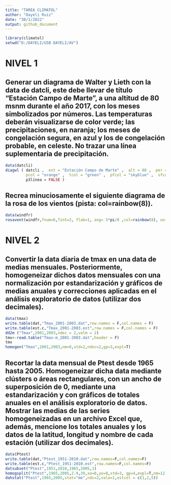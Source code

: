 ```yaml
---
title: "TAREA CLIMATOL"
author: "Dayeli Ruiz"
date: "30/1/2022"
output: github_document
---
```

```r
library(climatol)
setwd("D:/DAYELI/USB DAYELI/AV")
```
# NIVEL 1
## Generar un diagrama de Walter y Lieth con la data de datcli, este debe llevar de título “Estación Campo de Marte”, a una altitud de 80 msnm durante el año 2017, con los meses simbolizados por números. Las temperaturas deberán visualizarse de color verde; las precipitaciones, en naranja; los meses de congelación segura, en azul y los de congelación probable, en celeste. No trazar una línea suplementaria de precipitación.


```r

data(datcli)
diagwl ( datcli ,  est = "Estación Campo de Marte" ,  alt = 80 ,  per = "2017" ,  margen = c ( 4 ,  4 ,  5 ,  4 ),  mlab = "1-12" , 
         pcol = "orange" ,  tcol = "green" ,  pfcol = "skyblue" ,  sfcol = "blue" ,  shem = FALSE ,
         p3línea = FALSE )

```

## Recrea minuciosamente el siguiente diagrama de la rosa de los vientos (pista: col=rainbow(8)).

```r
data(windfr)
rosavent(windfr,fnum=6,fint=2, flab=1, ang= 3*pi/8 ,col=rainbow(8), uni="km/s")
```

# NIVEL 2
## Convertir la data diaria de tmax en una data de medias mensuales. Posteriormente, homogeneizar dichos datos mensuales con una normalización por estandarización y gráficos de medias anuales y correcciones aplicadas en el análisis exploratorio de datos (utilizar dos decimales).

```r
data(tmax)
write.table(dat,"Tmax_2001-2003.dat",row.names = F,col.names = F)
write.table(est.c,"Tmax_2001-2003.est",row.names = F,col.names = F)
dd2m ("Tmax",2001,2003,ndec = 2,valm = 2)
tmx<-read.table("Tmax-m_2001-2003.dat",header = F)
tmx
homogen("Tmax",2001,2003,nm=0,std=2,ndec=2,gp=3,expl=T)
```

## Recortar la data mensual de Ptest desde 1965 hasta 2005. Homogeneizar dicha data mediante clústers o áreas rectangulares, con un ancho de superposición de 0, mediante una estandarización y con gráficos de totales anuales en el análisis exploratorio de datos. Mostrar las medias de las series homogeneizadas en un archivo Excel que, además, mencione los totales anuales y los datos de la latitud, longitud y nombre de cada estación (utilizar dos decimales).
```r
data(Ptest)
write.table(dat,"Ptest_1951-2010.dat",row.names=F,col.names=F)
write.table(est.c,"Ptest_1951-2010.est",row.names=F,col.names=F)
datsubset("Ptest",1951,2010,1965,2005,1)
homogsplit("Ptest",1965,2005,2.9,39,xo=0,yo=0,std=3, gp=4,expl=T,nm=12)
dahstat("Ptest",1965,2005,stat="me",ndc=2,vala=1,estcol = c(1,2,5))

```
